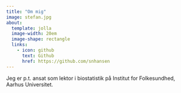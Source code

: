 ```yaml
---
title: "Om mig"
image: stefan.jpg
about:
  template: jolla
  image-width: 20em
  image-shape: rectangle
  links:
    - icon: github
      text: Github
      href: https://github.com/snhansen
---
```


Jeg er p.t. ansat som lektor i biostatistik på Institut for Folkesundhed, Aarhus Universitet.
